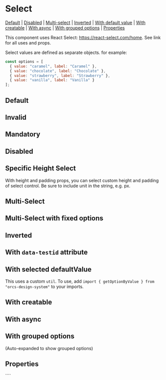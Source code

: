 
<Meta of={stories} />

# Select

[Default](#default) | [Disabled](#disabled) | [Multi-select](#multi-select) | [Inverted](#inverted) | [With default value](#with-selected-defaultvalue) | [With creatable](#with-creatable) | [With async](#with-async) | [With grouped options](#with-grouped-options) | [Properties](#properties)

This component uses React Select: https://react-select.com/home. See link for all uses and props.

Select values are defined as separate objects. for example:

```js
const options = [
  { value: "caramel", label: "Caramel" },
  { value: "chocolate", label: "Chocolate" },
  { value: "strawberry", label: "Strawberry" },
  { value: "vanilla", label: "Vanilla" }
];
```

## Default

<Canvas of={stories.defaultSelect} />

## Invalid

<Canvas of={stories.invalidSelect} />

## Mandatory

<Canvas of={stories.mandatorySelect} />

## Disabled

<Canvas of={stories.disabledSelect} />

## Specific Height Select

With height and padding props, you can select custom height and padding of select control. Be sure to include unit in the string, e.g. px.

<Canvas of={stories.SpecificHeightSelect} />

## Multi-Select

<Canvas of={stories.multiSelect} />

## Multi-Select with fixed options

<Canvas of={stories.multiSelectWithFixedOptions} />

## Inverted

<Canvas of={stories.invertedSelect} />

## With `data-testid` attribute

<Canvas of={stories.withDataIdSelect} />

## With selected defaultValue

This uses a custom `util`. To use, add `import { getOptionByValue } from "orcs-design-system"` to your imports.

<Canvas of={stories.withSelectedValueSelect} />

## With creatable

<Canvas of={stories.withCreatableSelect} />

## With async

<Canvas of={stories.withAsyncSelect} />

## With grouped options

(Auto-expanded to show grouped options)

<Canvas of={stories.withGroupedOptions} height="700px" />

## Properties

<Controls component={Select} />
````
